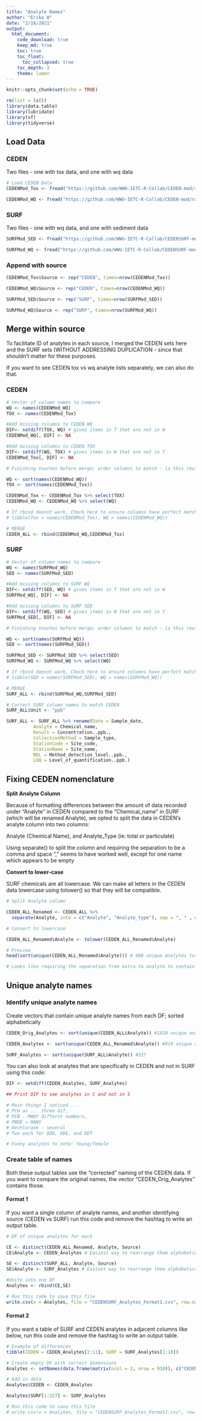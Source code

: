 ```yaml
---
title: "Analyte Names"
author: "Erika W"
date: "2/18/2021"
output:
  html_document:
    code_download: true
    keep_md: true
    toc: true
    toc_float:
      toc_collapsed: true
    toc_depth: 3
    theme: lumen
---
```


```r
knitr::opts_chunk$set(echo = TRUE)
```

```r
rm(list = ls())
library(data.table)
library(lubridate)
library(sf)
library(tidyverse)
```

## Load Data

### CEDEN

Two files - one with tox data, and one with wq data

```r
# Load CEDEN Data
CEDENMod_Tox <- fread("https://github.com/WWU-IETC-R-Collab/CEDEN-mod/raw/main/Data/Output/CEDENMod_Toxicity.csv")

CEDENMod_WQ <- fread("https://github.com/WWU-IETC-R-Collab/CEDEN-mod/raw/main/Data/Output/CEDENMod_WQ.csv")
```

### SURF

Two files - one with wq data, and one with sediment data
```r
SURFMod_SED <- fread("https://github.com/WWU-IETC-R-Collab/CEDENSURF-mod/raw/main/Data/Output/SURFMod_SED.csv")

SURFMod_WQ <- fread("https://github.com/WWU-IETC-R-Collab/CEDENSURF-mod/raw/main/Data/Output/SURFMod_water.csv")
```

### Append with source

```r
CEDENMod_Tox$Source <- rep("CEDEN", times=nrow(CEDENMod_Tox))

CEDENMod_WQ$Source <- rep("CEDEN", times=nrow(CEDENMod_WQ))

SURFMod_SED$Source <- rep("SURF", times=nrow(SURFMod_SED))

SURFMod_WQ$Source <- rep("SURF", times=nrow(SURFMod_WQ))
```

## Merge within source {.tabset}

To facilitate ID of analytes in each source, I merged the CEDEN sets here and the SURF sets (WITHOUT ADDRESSING DUPLICATION - since that shouldn't matter for these purposes. 

If you want to see CEDEN tox vs wq analyte lists separately, we can also do that.

### CEDEN
```r
# Vector of column names to compare
WQ <- names(CEDENMod_WQ)
TOX <- names(CEDENMod_Tox)

#Add missing columns to CEDEN WQ
DIF<- setdiff(TOX, WQ) # gives items in T that are not in W
CEDENMod_WQ[, DIF] <- NA

#Add missing columns to CEDEN TOX
DIF<- setdiff(WQ, TOX) # gives items in W that are not in T
CEDENMod_Tox[, DIF] <- NA

# Finishing touches before merge; order columns to match - is this really necessary for merge? IDK

WQ <- sort(names(CEDENMod_WQ))
TOX <- sort(names(CEDENMod_Tox))

CEDENMod_Tox <- CEDENMod_Tox %>% select(TOX)
CEDENMod_WQ <- CEDENMod_WQ %>% select(WQ)

# If rbind doesnt work, Check here to ensure columns have perfect matches
# tibble(Tox = names(CEDENMod_Tox), WQ = names(CEDENMod_WQ))

# MERGE
CEDEN_ALL <- rbind(CEDENMod_WQ,CEDENMod_Tox)
```

### SURF
```r
# Vector of column names to compare
WQ <- names(SURFMod_WQ)
SED <- names(SURFMod_SED)

#Add missing columns to SURF WQ
DIF<- setdiff(SED, WQ) # gives items in T that are not in W
SURFMod_WQ[, DIF] <- NA

#Add missing columns to SURF SED
DIF<- setdiff(WQ, SED) # gives items in W that are not in T
SURFMod_SED[, DIF] <- NA

# Finishing touches before merge; order columns to match - is this really necessary for merge? IDK

WQ <- sort(names(SURFMod_WQ))
SED <- sort(names(SURFMod_SED))

SURFMod_SED <- SURFMod_SED %>% select(SED)
SURFMod_WQ <- SURFMod_WQ %>% select(WQ)

# If rbind doesnt work, Check here to ensure columns have perfect matches
# tibble(SED = names(SURFMod_SED), WQ = names(SURFMod_WQ))

# MERGE
SURF_ALL <- rbind(SURFMod_WQ,SURFMod_SED)

# Correct SURF column names to match CEDEN
SURF_ALL$Unit <- "ppb"

SURF_ALL <- SURF_ALL %>% rename(Date = Sample_date,
          Analyte = Chemical_name, 
          Result = Concentration..ppb., 
          CollectionMethod = Sample_type, 
          StationCode = Site_code,
          StationName = Site_name,
          MDL = Method_detection_level..ppb.,
          LOQ = Level_of_quantification..ppb.)
```

## Fixing CEDEN nomenclature

**Split Analyte Column**

Because of formatting differences between the amount of data recorded under "Analyte" in CEDEN compared to the "Chemical_name" in SURF (which will be renamed Analyte), we opted to split the data in CEDEN's analyte column into two columns: 

Analyte (Chemical Name), and Analyte_Type (ie: total or particulate)

Using separate() to split the column and requiring the separation to be a comma and space ", " seems to have worked well, except for one name which appears to be empty

**Convert to lower-case**

SURF chemicals are all lowercase. We can make all letters in the CEDEN data lowercase using tolower() so that they will be compatible.

```r

# Split Analyte column

CEDEN_ALL_Renamed <- CEDEN_ALL %>%
  separate(Analyte, into = c("Analyte", "Analyte_type"), sep = ", " , extra = "merge")

# Convert to lowercase

CEDEN_ALL_Renamed$Analyte <- tolower(CEDEN_ALL_Renamed$Analyte)

# Preview
head(sort(unique(CEDEN_ALL_Renamed$Analyte))) # 908 unique Analytes total

# Looks like requiring the separation from extra to analyte to contain a comma and a space allowed the full names to be retained. Without that, the separation led to an analyte "1" which should have been 1,2-bis(2,4,6- tribromophenoxy)ethane, etc.
```

## Unique analyte names

### Identify unique analyte names

Create vectors that contain unique analyte names from each DF; sorted alphabetically
```r
CEDEN_Orig_Analytes <- sort(unique(CEDEN_ALL$Analyte)) #1810 unique analytes before we split the names from modifying text

CEDEN_Analytes <- sort(unique(CEDEN_ALL_Renamed$Analyte)) #910 unique analytes

SURF_Analytes <- sort(unique(SURF_ALL$Analyte)) #327
```

You can also look at analytes that are specifically in CEDEN and not in SURF using this code:
```r
DIF <- setdiff(CEDEN_Analytes, SURF_Analytes)

## Print DIF to see analytes in C and not in S

# Main things I noticed....
# PCH as ... three dif, 
# PCB - MANY differnt numbers, 
# PBDE = MANY
# Dechlorane - several
# Two each for DDD, DDE, and DDT

# Funny analytes to note: Young/female
```

### Create table of names {.tabset}

Both these output tables use the "corrected" naming of the CEDEN data. If you want to compare the original names, the vector "CEDEN_Orig_Analytes" contains those.


#### Format 1

If you want a single column of analyte names, and another identifying source (CEDEN vs SURF) run this code and remove the hashtag to write an output table.

```r
# DF of unique analytes for each

CE <- distinct(CEDEN_ALL_Renamed, Analyte, Source)
CE$Analyte <- CEDEN_Analytes # Easiest way to rearrange them alphabetically

SE <- distinct(SURF_ALL, Analyte, Source)
SE$Analyte <- SURF_Analytes # Easiest way to rearrange them alphabetically

#Unite into one DF
Analytes <- rbind(CE,SE)

# Run this code to save this file
write.csv(x = Analytes, file = "CEDENSURF_Analytes_Format1.csv", row.names = F)
```


#### Format 2

If you want a table of SURF and CEDEN analytes in adjacent columns like below, run this code and remove the hashtag to write an output table.

```r
# Example of differences
tibble(CEDEN = CEDEN_Analytes[2:11], SURF = SURF_Analytes[1:10])

# Create empty DF with correct dimensions
Analytes <- setNames(data.frame(matrix(ncol = 2, nrow = 910)), c("CEDEN", "SURF"))

# Add in data
Analytes$CEDEN <- CEDEN_Analytes

Analytes$SURF[1:327] <- SURF_Analytes

# Run this code to save this file
# write.csv(x = Analytes, file = "CEDENSURF_Analytes_Format2.csv", row.names = F)
```


